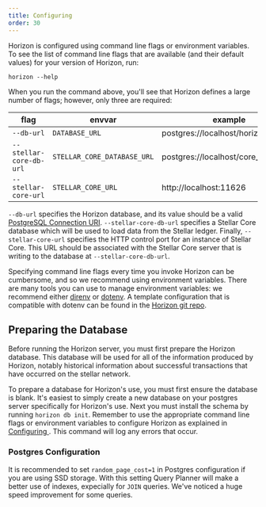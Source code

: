 ```yaml
---
title: Configuring
order: 30
---
```



Horizon is configured using command line flags or environment variables. To see the list of command line flags that are available (and their default values) for your version of Horizon, run:

`horizon --help`

When you run the command above, you'll see that Horizon defines a large number of flags; however, only three are required:

| flag | envvar | example |
| --- | --- | --- |
| `--db-url` | `DATABASE_URL` | postgres://localhost/horizon_testnet |
| `--stellar-core-db-url` | `STELLAR_CORE_DATABASE_URL` | postgres://localhost/core_testnet |
| `--stellar-core-url` | `STELLAR_CORE_URL` | http://localhost:11626 |

`--db-url` specifies the Horizon database, and its value should be a valid [PostgreSQL Connection URI](http://www.postgresql.org/docs/9.2/static/libpq-connect.html#AEN38419). `--stellar-core-db-url` specifies a Stellar Core database which will be used to load data from the Stellar ledger. Finally, `--stellar-core-url` specifies the HTTP control port for an instance of Stellar Core. This URL should be associated with the Stellar Core server that is writing to the database at `--stellar-core-db-url`.

Specifying command line flags every time you invoke Horizon can be cumbersome, and so we recommend using environment variables. There are many tools you can use to manage environment variables: we recommend either [direnv](http://direnv.net/) or [dotenv](https://github.com/bkeepers/dotenv). A template configuration that is compatible with dotenv can be found in the [Horizon git repo](https://github.com/stellar/go/blob/master/services/horizon/.env.template).

## Preparing the Database

Before running the Horizon server, you must first prepare the Horizon database. This database will be used for all of the information produced by Horizon, notably historical information about successful transactions that have occurred on the stellar network.

To prepare a database for Horizon's use, you must first ensure the database is blank. It's easiest to simply create a new database on your postgres server specifically for Horizon's use. Next you must install the schema by running `horizon db init`. Remember to use the appropriate command line flags or environment variables to configure Horizon as explained in [Configuring ](#Configuring). This command will log any errors that occur.

### Postgres Configuration

It is recommended to set `random_page_cost=1` in Postgres configuration if you are using SSD storage. With this setting Query Planner will make a better use of indexes, expecially for `JOIN` queries. We've noticed a huge speed improvement for some queries.

